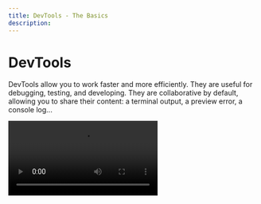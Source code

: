 ```yaml
---
title: DevTools - The Basics
description: 
---
```



# DevTools
 
DevTools allow you to work faster and more efficiently. They are useful for debugging, testing, and developing. They are collaborative by default, allowing you to share their content: a terminal output, a preview error, a console log...

 
<Video src="../../devtools-management.mp4" />

Add as many DevTools as you want. Each one lives in its own tab and each tab can be moved around, reordered or dropped into another tab to split the view.

When a tab is closed, the layout will re-arrange to fill up all the available space. Your layout is persisted in the browser, so you will see the same DevTools when you come back later to your VM.

<Callout emoji="→">
Closing a DevTool will not stop it—it will keep running in the background. If you want to stop the process, you must select the option `Close and stop` from the dropdown menu `...`. 
</Callout>

## Open a DevTool

There are three main ways to open a new DevTool:

1. Clicking on the `+` sign on the right side of any tabbed panel. This presents a list of available DevTools—and clicking on any DevTool will open it in the current tab.
2. Double-clicking anywhere between the tabs and the `+` button.
3. Pressing <kbd>Cmd/Ctrl</kbd> + <kbd>Shift</kbd> + <kbd>S</kbd>.


## DevTools configuration

You can control the name and position of your DevTools, as well as define which DevTools run when you open the Web Editor. Check the [Tasks](./task) documentation for more information on how to configure the DevTools.

<Callout emoji="⭑">
Setting up the DevTools makes it easier for non-developers to access and run your project.
</Callout>

## Available DevTools

- **[Preview](./preview)**
- **[Task](./task)**
- **[Terminal](./terminal)**
- **VM resource usage**

We are working on supporting other DevTools in the future, which may include:

- Test runner UI
- Viewing / editing [Design Tokens](https://css-tricks.com/what-are-design-tokens/) in a project
- Viewing components in isolation and changing their props from a UI
- [Postman](https://www.postman.com/) integration
- Bundle size analyzer

If you would like to collaborate on building a DevTool, please reach out to us at [support@codesandbox.io](mailto:support@codesandbox.io).